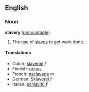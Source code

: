 ==English==
===Noun===
'''slavery''' (''[[uncountable]]'')

#The use of [[slave]]s to get work done.

====Translations====
*Dutch: [[slavernij]] ''f''
*Finnish: [[orjuus]]
*French: [[esclavage]] ''m''
*German: [[Sklaverei]] ''f''
*Italian: [[schiavitù]] ''f''